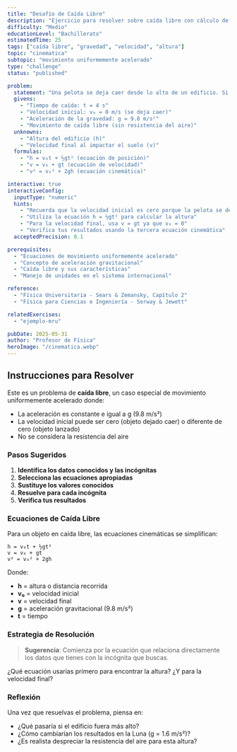 ```yaml
---
title: "Desafío de Caída Libre"
description: "Ejercicio para resolver sobre caída libre con cálculo de altura y velocidad final"
difficulty: "Medio"
educationLevel: "Bachillerato"
estimatedTime: 25
tags: ["caída libre", "gravedad", "velocidad", "altura"]
topic: "cinematica"
subtopic: "movimiento uniformemente acelerado"
type: "challenge"
status: "published"

problem:
  statement: "Una pelota se deja caer desde lo alto de un edificio. Si tarda 4 segundos en llegar al suelo, ¿desde qué altura se dejó caer? ¿Cuál es la velocidad con la que impacta el suelo? (Considera g = 9.8 m/s²)"
  givens:
    - "Tiempo de caída: t = 4 s"
    - "Velocidad inicial: v₀ = 0 m/s (se deja caer)"
    - "Aceleración de la gravedad: g = 9.8 m/s²"
    - "Movimiento de caída libre (sin resistencia del aire)"
  unknowns:
    - "Altura del edificio (h)"
    - "Velocidad final al impactar el suelo (v)"
  formulas:
    - "h = v₀t + ½gt² (ecuación de posición)"
    - "v = v₀ + gt (ecuación de velocidad)"
    - "v² = v₀² + 2gh (ecuación cinemática)"

interactive: true
interactiveConfig:
  inputType: "numeric"
  hints:
    - "Recuerda que la velocidad inicial es cero porque la pelota se deja caer"
    - "Utiliza la ecuación h = ½gt² para calcular la altura"
    - "Para la velocidad final, usa v = gt ya que v₀ = 0"
    - "Verifica tus resultados usando la tercera ecuación cinemática"
  acceptedPrecision: 0.1

prerequisites:
  - "Ecuaciones de movimiento uniformemente acelerado"
  - "Concepto de aceleración gravitacional"
  - "Caída libre y sus características"
  - "Manejo de unidades en el sistema internacional"

reference:
  - "Física Universitaria - Sears & Zemansky, Capítulo 2"
  - "Física para Ciencias e Ingeniería - Serway & Jewett"

relatedExercises:
  - "ejemplo-mru"

pubDate: 2025-05-31
author: "Profesor de Física"
heroImage: "/cinematica.webp"
---
```


## Instrucciones para Resolver

Este es un problema de **caída libre**, un caso especial de movimiento uniformemente acelerado donde:

- La aceleración es constante e igual a g (9.8 m/s²)
- La velocidad inicial puede ser cero (objeto dejado caer) o diferente de cero (objeto lanzado)
- No se considera la resistencia del aire

### Pasos Sugeridos

1. **Identifica los datos conocidos y las incógnitas**
2. **Selecciona las ecuaciones apropiadas**
3. **Sustituye los valores conocidos**
4. **Resuelve para cada incógnita**
5. **Verifica tus resultados**

### Ecuaciones de Caída Libre

Para un objeto en caída libre, las ecuaciones cinemáticas se simplifican:

```
h = v₀t + ½gt²
v = v₀ + gt  
v² = v₀² + 2gh
```

Donde:
- **h** = altura o distancia recorrida
- **v₀** = velocidad inicial
- **v** = velocidad final
- **g** = aceleración gravitacional (9.8 m/s²)
- **t** = tiempo

### Estrategia de Resolución

> **Sugerencia**: Comienza por la ecuación que relaciona directamente los datos que tienes con la incógnita que buscas.

¿Qué ecuación usarías primero para encontrar la altura? ¿Y para la velocidad final?

### Reflexión

Una vez que resuelvas el problema, piensa en:
- ¿Qué pasaría si el edificio fuera más alto?
- ¿Cómo cambiarían los resultados en la Luna (g = 1.6 m/s²)?
- ¿Es realista despreciar la resistencia del aire para esta altura?